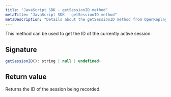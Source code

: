 ```yaml
---
title: "JavaScript SDK - getSessionID method"
metaTitle: "JavaScript SDK - getSessionID method"
metaDescription: "Details about the getSessionID method from OpenReplay's SDK"
---
```


This method can be used to get the ID of the currently active session.

## Signature

```js
getSessionID(): string | null | undefined+
```

## Return value
Returns the ID of the session being recorded.


